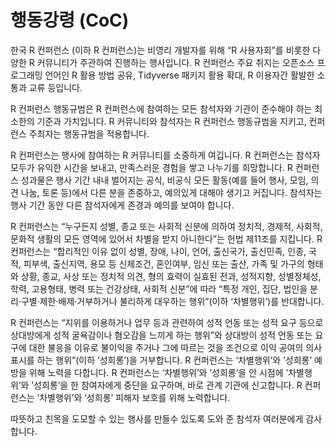 # 행동강령 (CoC)

한국 R 컨퍼런스 (이하 R 컨퍼런스)는 비영리 개발자를 위해 "R 사용자회"를 비롯한 다양한 R 커뮤니티가 주관하여 진행하는 행사입니다. R 컨퍼런스 주요 취지는 오픈소스 프로그래밍 언어인 R 활용 방법 공유, Tidyverse 패키지 활용 확대, R 이용자간 활발한 소통과 교류 등입니다.

R 컨퍼런스 행동규범은 R 컨퍼런스에 참여하는 모든 참석자와 기관이 준수해야 하는 최소한의 기준과 가치입니다. R 커뮤니티와 참석자는 R 컨퍼런스 행동규범을 지키고, 컨퍼런스 주최자는 행동규범을 적용합니다.

R 컨퍼런스는 행사에 참여하는 R 커뮤니티를 소중하게 여깁니다. R 컨퍼런스는 참석자 모두가 유익한 시간을 보내고, 만족스러운 경험을 쌓고 나누기를 희망합니다. R 컨퍼런스 성과물은 행사 기간 내내 벌어지는 공식, 비공식 모든 활동(예를 들어 행사, 모임, 의견 나눔, 토론 등)에서 다른 분을 존중하고, 예의있게 대해야 생기고 커집니다. 참석자는 행사 기간 동안 다른 참석자에게 존경과 예의를 보여야 합니다.

R 컨퍼런스는 "누구든지 성별, 종교 또는 사회적 신분에 의하여 정치적, 경제적, 사회적, 문화적 생활의 모든 영역에 있어서 차별을 받지 아니한다"는 헌법 제11조를 지킵니다. R 컨퍼런스는 "합리적인 이유 없이 성별, 장애, 나이, 언어, 출신국가, 출신민족, 인종, 국적, 피부색, 출신지역, 용모 등 신체조건, 혼인여부, 임신 또는 출산, 가족 및 가구의 형태와 상황, 종교, 사상 또는 정치적 의견, 형의 효력이 실효된 전과, 성적지향, 성별정체성, 학력, 고용형태, 병력 또는 건강상태, 사회적 신분"에 따라 "특정 개인, 집단, 법인을 분리·구별·제한·배제·거부하거나 불리하게 대우하는 행위"(이하 '차별행위')를 반대합니다.

R 컨퍼런스는 "지위를 이용하거나 업무 등과 관련하여 성적 언동 또는 성적 요구 등으로 상대방에게 성적 굴욕감이나 혐오감을 느끼게 하는 행위"와 상대방이 성적 언동 또는 요구에 대한 불응을 이유로 불이익을 주거나 그에 따르는 것을 조건으로 이익 공여의 의사표시를 하는 행위"(이하 '성희롱')을 거부합니다. R 컨퍼런스는 '차별행위'와 '성희롱' 예방을 위해 노력을 다합니다. R 컨퍼런스는 '차별행위'와 '성희롱'을 안 시점에 '차별행위'와 '성희롱'을 한 참여자에게 중단을 요구하며, 바로 관계 기관에 신고합니다. R 컨퍼런스는 '차별행위'와 '성희롱' 피해자 보호를 위해 노력합니다.

따뜻하고 친목을 도모할 수 있는 행사를 만들수 있도록 도와 준 참석자 여러분에게 감사합니다.